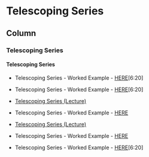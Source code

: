 Telescoping Series {data-navmenu="Section 5"}
=====================================

Column {.tabset}
-------------------------------------------------

### Telescoping Series

#### Telescoping Series

* Telescoping Series - Worked Example - <a href="http://Telescoping%20Series (Lecture)" >HERE</a>[6:20]

* Telescoping Series - Worked Example - <a href="http://Telescoping%20Series (Lecture)" >HERE</a>[6:20]



*  <a href="https://www.youtube.com/watch?v=CcYnFbo8-xw">Telescoping Series (Lecture)</a>
*  Telescoping Series - Worked Example - <a href="http://Telescoping%20Series (Lecture)" >HERE</a>



*  <a href="https://www.youtube.com/watch?v=CcYnFbo8-xw">Telescoping Series (Lecture)</a>
*  Telescoping Series - Worked Example - <a href="http://Telescoping%20Series (Lecture)" >HERE</a>


*  Telescoping Series - Worked Example - <a href="http://Telescoping%20Series (Lecture)" >HERE</a>[6:20]
